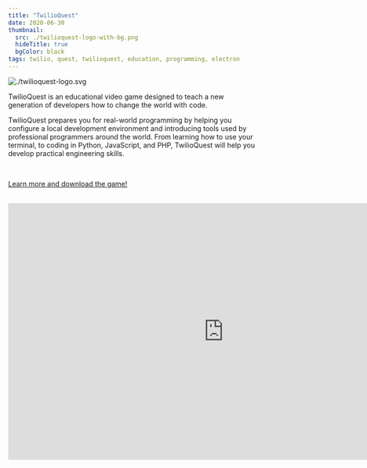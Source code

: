 ```yaml
---
title: "TwilioQuest"
date: 2020-06-30
thumbnail:
  src: ./twilioquest-logo-with-bg.png
  hideTitle: true
  bgColor: black
tags: twilio, quest, twilioquest, education, programming, electron
---
```


![./twilioquest-logo.svg](./twilioquest-logo.svg)

TwilioQuest is an educational video game designed to teach a new generation of developers how to change the world with code.

TwilioQuest prepares you for real-world programming by helping you configure a local development environment and introducing tools used by professional programmers around the world. From learning how to use your terminal, to coding in Python, JavaScript, and PHP, TwilioQuest will help you develop practical engineering skills.

<br />

[Learn more and download the game!](https://www.twilio.com/quest)

<br />

<iframe
  width="878"
  height="524"
  src="https://www.youtube.com/embed/uS4JssrhUOw"
  frameborder="0"
  allow="accelerometer; autoplay; clipboard-write; encrypted-media; gyroscope; picture-in-picture"
  allowfullscreen
></iframe>
